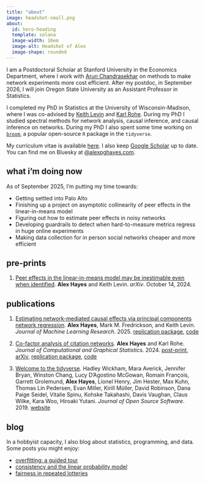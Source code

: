 ```yaml
---
title: "about"
image: headshot-small.png
about:
  id: hero-heading
  template: solana
  image-width: 10em
  image-alt: Headshot of Alex
  image-shape: rounded
---
```


:::{#hero-heading}

I am a Postdoctoral Scholar at Stanford University in the Economics Department, where I work with [Arun Chandrasekhar](https://stanford.edu/~arungc/) on methods to make network experiments more cost efficient. After my postdoc, in September 2026, I will join Oregon State University as an Assistant Professor in Statistics. 

I completed my PhD in Statistics at the University of Wisconsin-Madison, where I was co-advised by [Keith Levin](https://pages.stat.wisc.edu/~kdlevin/) and [Karl Rohe](http://pages.stat.wisc.edu/~karlrohe/). During my PhD I studied spectral methods for network analysis, causal inference, and causal inference on networks. During my PhD I also spent some time working on [`broom`](https://broom.tidymodels.org/), a popular open-source `R` package in the `tidyverse`. 

My curriculum vitae is available [here](academic-cv.pdf). I also keep [Google Scholar](https://scholar.google.com/citations?hl=en&user=6g1T3WIAAAAJ) up to date. You can find me on Bluesky at [@alexpghayes.com](https://bsky.app/profile/alexpghayes.com).

:::


## what i'm doing now

As of September 2025, I'm putting my time towards:

- Getting settled into Palo Alto
- Finishing up a project on asymptotic collinearity of peer effects in the linear-in-means model
- Figuring out how to estimate peer effects in noisy networks
- Developing guardrails to detect when hard-to-measure metrics regress in huge online experiments
- Making data collection for in person social networks cheaper and more efficient

## pre-prints

1. [Peer effects in the linear-in-means model may be inestimable even when identified](http://arxiv.org/abs/2410.10772). **Alex Hayes** and Keith Levin. *arXiv*. October 14, 2024.

## publications

1. [Estimating network-mediated causal effects via principal components network regression](http://jmlr.org/papers/v26/23-1317.html). **Alex Hayes**, Mark M. Fredrickson, and Keith Levin. *Journal of Machine Learning Research*. 2025.  [replication package](https://github.com/alexpghayes/network-mediation-replication), [code](https://github.com/alexpghayes/latentnetmediate)

1. [Co-factor analysis of citation networks](http://www.tandfonline.com/10.1080/10618600.2024.2394464). **Alex Hayes** and Karl Rohe. *Journal of Computational and Graphical Statistics*. 2024. [post-print](./papers/cofactor-analysis-of-citation-networks-aom.pdf), [arXiv](https://arxiv.org/abs/2408.14604), [replication package](https://github.com/alexpghayes/citation-cofactoring-replication), [code](https://rohelab.github.io/fastadi/)

1. [Welcome to the tidyverse](https://joss.theoj.org/papers/10.21105/joss.01686). Hadley Wickham, Mara Averick, Jennifer Bryan, Winston Chang, Lucy D'Agostino McGowan, Romain François, Garrett Grolemund, **Alex Hayes**, Lionel Henry, Jim Hester, Max Kuhn, Thomas Lin Pedersen, Evan Miller, Kirill Müller, David Robinson, Dana Paige Seidel, Vitalie Spinu, Kohske Takahashi, Davis Vaughan, Claus Wilke, Kara Woo, Hiroaki Yutani. *Journal of Open Source Software*. 2019. [website](https://www.tidyverse.org/)

## blog

In a hobbyist capacity, I also blog about statistics, programming, and data. Some posts you might enjoy:

- [overfitting: a guided tour](./post/2020-01-06_overfitting-a-guide-tour/)
- [consistency and the linear probability model](./post/2019-08-31_consistency-and-the-linear-probability-model/)
- [fairness in repeated lotteries](./post/2024-06-09_repeated-lotteries/)

<!-- [schedule a meeting with me](https://calendly.com/alexpghayes) -->

<!-- ## news

[mit page on direct and indirect costs](https://ras.mit.edu/grant-and-contract-administration/sponsored-projects-basics/direct-and-indirect-costs)
 -->
<!-- 
## consulting at oregon state

- how to collaborate with me

## students
- classes i'm teaching
- working with me / lab manual
- understanding what's happening in academia
- for prospective students -- research topics of interest

update affiliations -->